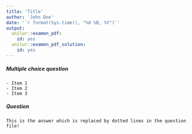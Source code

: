 ```yaml
---
title: 'Title'
author: 'John Doe'
date: '`r format(Sys.time(), "%d %B, %Y")`'
output:
  unilur::examen_pdf:
    id: yes
  unilur::examen_pdf_solution:
    id: yes
---
```


##### Multiple choice question

```block
- Item 1
- Item 2
- Item 3
```

##### Question

```block
This is the answer which is replaced by dotted lines in the question file!
```


